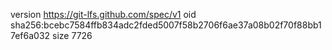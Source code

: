 version https://git-lfs.github.com/spec/v1
oid sha256:bcebc7584ffb834adc2fded5007f58b2706f6ae37a08b02f70f88bb17ef6a032
size 7726
